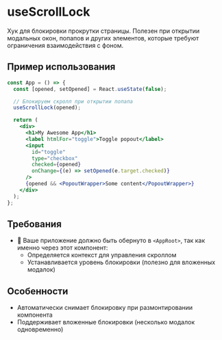 <Overview>

# useScrollLock

Хук для блокировки прокрутки страницы. Полезен при открытии модальных окон, попапов и других элементов, которые требуют ограничения взаимодействия с фоном.

</Overview>

## Пример использования

```jsx
const App = () => {
  const [opened, setOpened] = React.useState(false);

  // Блокируем скролл при открытии попапа
  useScrollLock(opened);

  return (
    <div>
      <h1>My Awesome App</h1>
      <label htmlFor="toggle">Toggle popout</label>
      <input
        id="toggle"
        type="checkbox"
        checked={opened}
        onChange={(e) => setOpened(e.target.checked)}
      />
      {opened && <PopoutWrapper>Some content</PopoutWrapper>}
    </div>
  );
};
```

## Требования

- 🚨 Ваше приложение должно быть обернуто в `<AppRoot>`, так как именно через этот компонент:
  - Определяется контекст для управления скроллом
  - Устанавливается уровень блокировки (полезно для вложенных модалок)

## Особенности

- Автоматически снимает блокировку при размонтировании компонента
- Поддерживает вложенные блокировки (несколько модалок одновременно)
